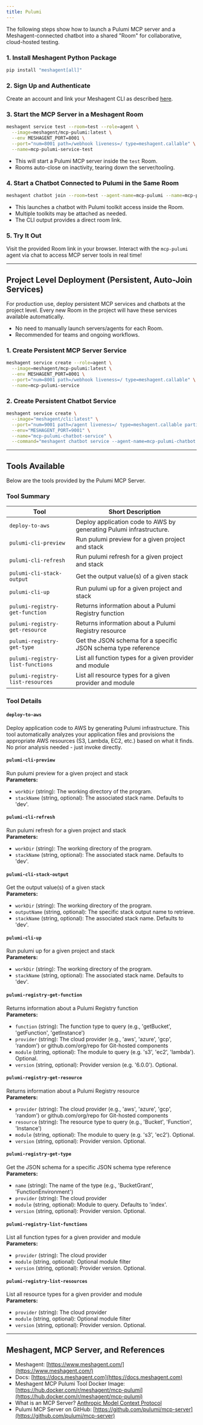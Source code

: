 ```yaml
---
title: Pulumi
---
```



The following steps show how to launch a Pulumi MCP server and a Meshagent-connected chatbot into a shared "Room" for collaborative, cloud-hosted testing.

### 1. Install Meshagent Python Package

```sh
pip install "meshagent[all]"
```

### 2. Sign Up and Authenticate

Create an account and link your Meshagent CLI as described [here](https://docs.meshagent.com/cli/getting_started).

### 3. Start the MCP Server in a Meshagent Room

```sh
meshagent service test --room=test --role=agent \
  --image=meshagent/mcp-pulumi:latest \
  --env MESHAGENT_PORT=8001 \
  --port="num=8001 path=/webhook liveness=/ type=meshagent.callable" \
  --name=mcp-pulumi-service-test
```
- This will start a Pulumi MCP server inside the `test` Room.
- Rooms auto-close on inactivity, tearing down the server/tooling.

### 4. Start a Chatbot Connected to Pulumi in the Same Room

```sh
meshagent chatbot join --room=test --agent-name=mcp-pulumi --name=mcp-pulumi --toolkit=mcp-pulumi
```
- This launches a chatbot with Pulumi toolkit access inside the Room.
- Multiple toolkits may be attached as needed.
- The CLI output provides a direct room link.

### 5. Try It Out

Visit the provided Room link in your browser. Interact with the `mcp-pulumi` agent via chat to access MCP server tools in real time!

---

## Project Level Deployment (Persistent, Auto-Join Services)

For production use, deploy persistent MCP services and chatbots at the project level. Every new Room in the project will have these services available automatically.

- No need to manually launch servers/agents for each Room.
- Recommended for teams and ongoing workflows.

### 1. Create Persistent MCP Server Service

```sh
meshagent service create --role=agent \
  --image=meshagent/mcp-pulumi:latest \
  --env MESHAGENT_PORT=8001 \
  --port="num=8001 path=/webhook liveness=/ type=meshagent.callable" \
  --name=mcp-pulumi-service
```

### 2. Create Persistent Chatbot Service

```sh
meshagent service create \
  --image="meshagent/cli:latest" \
  --port="num=9001 path=/agent liveness=/ type=meshagent.callable participant_name=mcp-pulumi-chatbot" \
  --env="MESHAGENT_PORT=9001" \
  --name="mcp-pulumi-chatbot-service" \
  --command="meshagent chatbot service --agent-name=mcp-pulumi-chatbot --toolkit=mcp-pulumi"
```

---

## Tools Available

Below are the tools provided by the Pulumi MCP Server.

### Tool Summary

| Tool                                 | Short Description                                                         |
|-------------------------------------- |-------------------------------------------------------------------------- |
| `deploy-to-aws`                      | Deploy application code to AWS by generating Pulumi infrastructure.       |
| `pulumi-cli-preview`                 | Run pulumi preview for a given project and stack                         |
| `pulumi-cli-refresh`                 | Run pulumi refresh for a given project and stack                         |
| `pulumi-cli-stack-output`            | Get the output value(s) of a given stack                                 |
| `pulumi-cli-up`                      | Run pulumi up for a given project and stack                              |
| `pulumi-registry-get-function`       | Returns information about a Pulumi Registry function                     |
| `pulumi-registry-get-resource`       | Returns information about a Pulumi Registry resource                     |
| `pulumi-registry-get-type`           | Get the JSON schema for a specific JSON schema type reference            |
| `pulumi-registry-list-functions`     | List all function types for a given provider and module                  |
| `pulumi-registry-list-resources`     | List all resource types for a given provider and module                  |


### Tool Details

#### **`deploy-to-aws`**
Deploy application code to AWS by generating Pulumi infrastructure. This tool automatically analyzes your application files and provisions the appropriate AWS resources (S3, Lambda, EC2, etc.) based on what it finds. No prior analysis needed - just invoke directly.

#### **`pulumi-cli-preview`**
Run pulumi preview for a given project and stack  
**Parameters:**  
- `workDir` (string): The working directory of the program.  
- `stackName` (string, optional): The associated stack name. Defaults to 'dev'.

#### **`pulumi-cli-refresh`**
Run pulumi refresh for a given project and stack  
**Parameters:**  
- `workDir` (string): The working directory of the program.  
- `stackName` (string, optional): The associated stack name. Defaults to 'dev'.

#### **`pulumi-cli-stack-output`**
Get the output value(s) of a given stack  
**Parameters:**  
- `workDir` (string): The working directory of the program.  
- `outputName` (string, optional): The specific stack output name to retrieve.  
- `stackName` (string, optional): The associated stack name. Defaults to 'dev'.

#### **`pulumi-cli-up`**
Run pulumi up for a given project and stack  
**Parameters:**  
- `workDir` (string): The working directory of the program.  
- `stackName` (string, optional): The associated stack name. Defaults to 'dev'.

#### **`pulumi-registry-get-function`**
Returns information about a Pulumi Registry function  
**Parameters:**  
- `function` (string): The function type to query (e.g., 'getBucket', 'getFunction', 'getInstance')  
- `provider` (string): The cloud provider (e.g., 'aws', 'azure', 'gcp', 'random') or github.com/org/repo for Git-hosted components  
- `module` (string, optional): The module to query (e.g. 's3', 'ec2', 'lambda'). Optional.  
- `version` (string, optional): Provider version (e.g. '6.0.0'). Optional.

#### **`pulumi-registry-get-resource`**
Returns information about a Pulumi Registry resource  
**Parameters:**  
- `provider` (string): The cloud provider (e.g., 'aws', 'azure', 'gcp', 'random') or github.com/org/repo for Git-hosted components  
- `resource` (string): The resource type to query (e.g., 'Bucket', 'Function', 'Instance')  
- `module` (string, optional): The module to query (e.g. 's3', 'ec2'). Optional.  
- `version` (string, optional): Provider version. Optional.

#### **`pulumi-registry-get-type`**
Get the JSON schema for a specific JSON schema type reference  
**Parameters:**  
- `name` (string): The name of the type (e.g., 'BucketGrant', 'FunctionEnvironment')  
- `provider` (string): The cloud provider  
- `module` (string, optional): Module to query. Defaults to 'index'.  
- `version` (string, optional): Provider version. Optional.

#### **`pulumi-registry-list-functions`**
List all function types for a given provider and module  
**Parameters:**  
- `provider` (string): The cloud provider  
- `module` (string, optional): Optional module filter  
- `version` (string, optional): Provider version. Optional.

#### **`pulumi-registry-list-resources`**
List all resource types for a given provider and module  
**Parameters:**  
- `provider` (string): The cloud provider  
- `module` (string, optional): Optional module filter  
- `version` (string, optional): Provider version. Optional.

---

## Meshagent, MCP Server, and References

- Meshagent: [https://www.meshagent.com/](https://www.meshagent.com/)
- Docs: [https://docs.meshagent.com](https://docs.meshagent.com)
- Meshagent MCP Pulumi Tool Docker Image: [https://hub.docker.com/r/meshagent/mcp-pulumi](https://hub.docker.com/r/meshagent/mcp-pulumi)
- What is an MCP Server? [Anthropic Model Context Protocol](https://www.anthropic.com/news/model-context-protocol)
- Pulumi MCP Server on GitHub: [https://github.com/pulumi/mcp-server](https://github.com/pulumi/mcp-server)